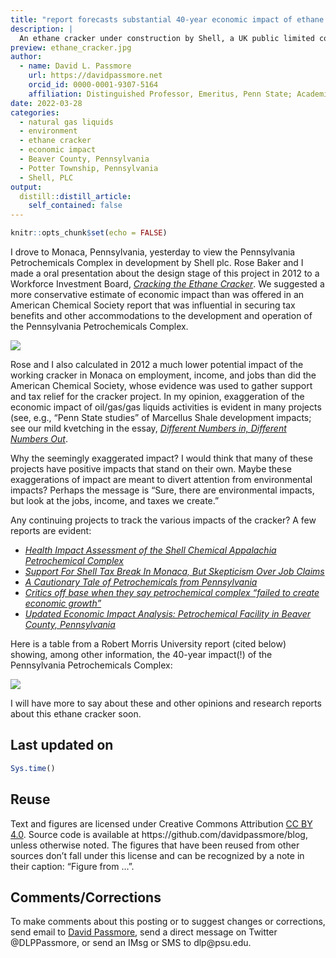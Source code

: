 ```yaml
---
title: "report forecasts substantial 40-year economic impact of ethane cracking in Monaca, PA"
description: |
  An ethane cracker under construction by Shell, a UK public limited company, in Monaca, Pennsylvania, is nearing completion. What a report from Robert Morris University says about the cracker's anticipated impact....
preview: ethane_cracker.jpg
author:
  - name: David L. Passmore
    url: https://davidpassmore.net
    orcid_id: 0000-0001-9307-5164
    affiliation: Distinguished Professor, Emeritus, Penn State; Academic Visitor, University of Pittsburgh
date: 2022-03-28
categories:
  - natural gas liquids
  - environment
  - ethane cracker
  - economic impact
  - Beaver County, Pennsylvania
  - Potter Township, Pennsylvania
  - Shell, PLC
output:
  distill::distill_article:
    self_contained: false
---
```



```r
knitr::opts_chunk$set(echo = FALSE)
```



I drove to Monaca, Pennsylvania, yesterday to view the Pennsylvania Petrochemicals Complex in development by Shell plc. Rose Baker and I made a oral presentation about the design stage of this project in 2012 to a Workforce Investment Board, [*Cracking the Ethane Cracker*](https://bit.ly/Cracker2012). We suggested a more conservative estimate of economic impact than was offered in an American Chemical Society report that was influential in securing tax benefits and other accommodations to the development and operation of the Pennsylvania Petrochemicals Complex.  

![](ethane_cracker.jpg)

Rose and I also calculated in 2012 a much lower potential impact of the working cracker in Monaca on employment, income, and jobs than did the American Chemical Society, whose evidence was used to gather support and tax relief for the cracker project. In my opinion, exaggeration of the economic impact of oil/gas/gas liquids activities is evident in many projects (see, e.g., "Penn State studies" of Marcellus Shale development impacts; see our mild kvetching in the essay, [*Different Numbers in, Different Numbers Out*](https://bit.ly/MarcellusCrit).

Why the seemingly exaggerated impact? I would think that many of these projects have positive impacts that stand on their own. Maybe these exaggerations of impact are meant to divert attention from environmental impacts? Perhaps the message is "Sure, there are environmental impacts, but look at the jobs, income, and taxes we create."

Any continuing projects to track the various impacts of the cracker? A few reports are evident:

* [*Health Impact Assessment of the Shell Chemical Appalachia Petrochemical Complex*](https://www.pewtrusts.org/-/media/assets/2019/09/hia-reports/ethane-cracker-in-monaca-hia-report.pdf) \n
* [*Support For Shell Tax Break In Monaca, But Skepticism Over Job Claims*](https://stateimpact.npr.org/pennsylvania/2012/06/20/support-for-shell-tax-break-in-monaca-but-skepticism-over-job-claims/) \n
* [*A Cautionary Tale of Petrochemicals from Pennsylvania*]( https://ohiorivervalleyinstitute.org/wp-content/uploads/2021/11/Beaver-County-Brief-FINAL-11-30.pdf) \n
* [*Critics off base when they say petrochemical complex “failed to create economic growth”*](https://pghworks.com/beaver-countys-economy-grew-as-shell-invested-in-cracker-plant/)
* [*Updated Economic Impact Analysis: Petrochemical Facility in Beaver County, Pennsylvania*](https://www.rmu.edu/sites/default/files/user_files/Project_Franklin_Economic_Impact_Study_FINAL.pdf)

Here is a table from a Robert Morris University report (cited below) showing, among other information, the 40-year impact(!) of the Pennsylvania Petrochemicals Complex:

![](RMimpacts.jpg)

I will have more to say about these and other opinions and research reports about this ethane cracker soon.

## Last updated on {.appendix}
```r
Sys.time()
```

## Reuse {.appendix}

Text and figures are licensed under Creative Commons Attribution [CC BY 4.0](https://creativecommons.org/licenses/by-sa/4.0/). Source code is available at https://github.com/davidpassmore/blog, unless otherwise noted. The figures that have been reused from other sources don't fall under this license and can be recognized by a note in their caption: "Figure from ...".

## Comments/Corrections {.appendix}

To make comments about this posting or to suggest changes or corrections, send email to [David Passmore](dlp@davidpassmore.net), send a direct message on Twitter @DLPPassmore, or send an IMsg or SMS to dlp@psu.edu.


